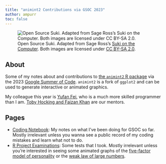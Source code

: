 ```yaml
---
title: "animint2 Contributions via GSOC 2023"
author: ampurr
toc: false
---
```


![Open Source Suki. Adapted from Sage Ross's [Suki on the Computer](https://flickr.com/photos/ragesoss/3068188757/). Both images are licensed under [CC BY-SA&nbsp;2.0](https://creativecommons.org/licenses/by-sa/2.0/).](suki.webp){fig-alt="A low-resolution black-and-white photo of a cat sitting on a laptop. The cat is looking at you."}


## About

Some of my notes about and contributions to [the `animint2` R package](https://cran.r-project.org/web/packages/animint2/) via the 2023 [Google Summer of Code](https://g.co/gsoc). `animint2` is a fork of `ggplot2` and can be used to generate interactive or animated graphics.

My colleague this year is [Yufan Fei](https://yufanfei.xyz/), who is a much more skilled programmer than I am. [Toby Hocking and Faizan Khan](https://github.com/rstats-gsoc/gsoc2023/wiki/Animated-interactive-ggplots) are our mentors.


## Pages

- [Coding Notebook](notebook.html): My notes on what I've been doing for GSOC so far. Mostly irrelevant unless you wanna see a public record of my coding mistakes and learn what not to do.
- [R Project Examinations](exam/exam.html): Some tests that I took. Mostly irrelevant unless you're interested in seeing some animated graphs of the [five-factor model of personality](https://simple.wikipedia.org/wiki/Personality#Personality_types) or the [weak law of large numbers](https://simple.wikipedia.org/wiki/Law_of_large_numbers).